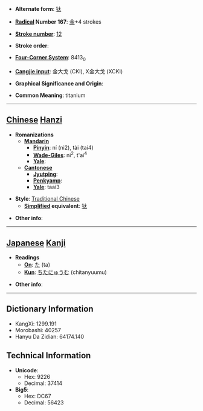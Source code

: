 * '''Alternate form''': [[钛]]

* '''[[Wiktionary:Chinese radical index| Radical]] Number 167''': [[Wiktionary:Chinese radical index 金|金]]+4 strokes

* '''[[Wiktionary:Chinese total strokes index|Stroke number]]''': [[Wiktionary:Chinese total strokes index 12|12]]

* '''Stroke order''': 

* '''[[Wiktionary:Chinese four corner index|Four-Corner System]]''': 8413<sub>0</sub>

* '''[[Wiktionary:Chinese Cangjie index|Cangjie input]]''': 金大戈 (CKI), X金大戈 (XCKI)

* '''Graphical Significance and Origin''': 

* '''Common Meaning''': titanium

----

== [[Chinese]] [[Hanzi]] ==

* '''Romanizations'''
** '''[[Mandarin]]'''
*** '''[[Pinyin]]''': ní (ni2), tài (tai4)
*** '''[[Wade-Giles]]''': ni<sup>2</sup>, t'ai<sup>4</sup>
*** '''[[Yale]]''': 
** '''[[Cantonese]]'''
*** '''[[Jyutping]]''':
*** '''[[Penkyamp]]''': 
*** '''[[Yale]]''': taai3

* '''Style''': [[Traditional Chinese]] 
** '''[[Simplified Chinese|Simplified]] equivalent''': [[钛]]

* '''Other info''': 

----

== [[Japanese]] [[Kanji]] ==

* '''Readings'''
** '''[[On]]''': [[た]] (ta)
** '''[[Kun]]''': [[ちたにゅうむ]] (chitanyuumu)

* '''Other info''':  

----

== Dictionary Information ==

* KangXi: 1299.191
* Morobashi: 40257
* Hanyu Da Zidian: 64174.140

== Technical Information ==

* '''Unicode''':
** Hex: 9226
** Decimal: 37414
* '''Big5''':
** Hex: DC67
** Decimal: 56423